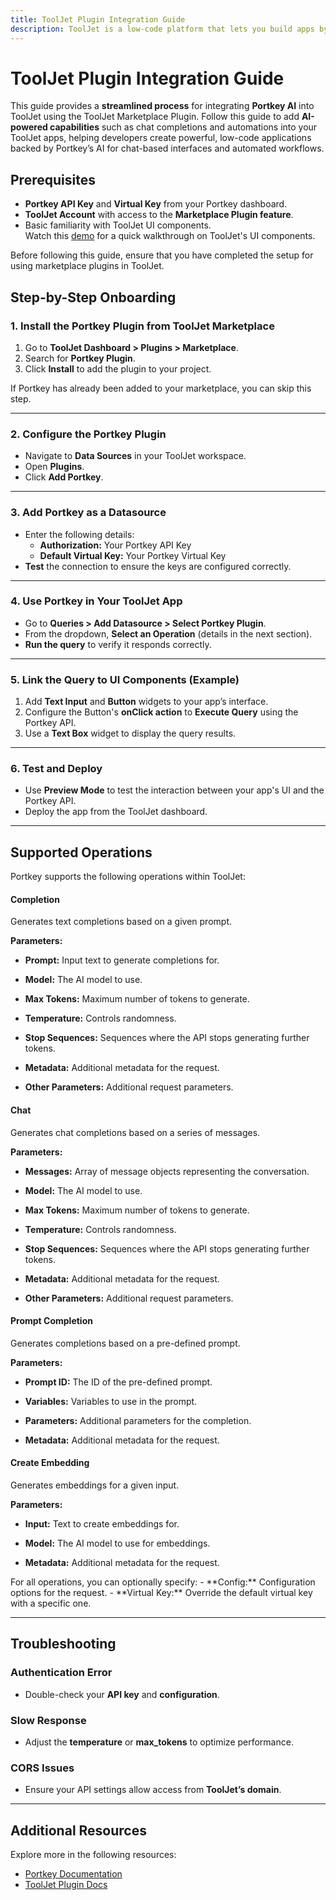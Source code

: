 ```yaml
---
title: ToolJet Plugin Integration Guide
description: ToolJet is a low-code platform that lets you build apps by connecting APIs and data sources, with Portkey integration adding AI features like chat interfaces and automation.
---
```



# ToolJet Plugin Integration Guide

This guide provides a **streamlined process** for integrating **Portkey AI** into ToolJet using the ToolJet Marketplace Plugin. Follow this guide to add **AI-powered capabilities** such as chat completions and automations into your ToolJet apps, helping developers create powerful, low-code applications backed by Portkey’s AI for chat-based interfaces and automated workflows.

## Prerequisites

- **Portkey API Key** and **Virtual Key** from your Portkey dashboard.
- **ToolJet Account** with access to the **Marketplace Plugin feature**.
- Basic familiarity with ToolJet UI components.  
  <Callout title="Watch Demo" icon="🎥">
    Watch this <a href="#">demo</a> for a quick walkthrough on ToolJet's UI components.
  </Callout>

<Alert title="Note" icon="💡" type="info">
Before following this guide, ensure that you have completed the setup for using marketplace plugins in ToolJet.
</Alert>

## Step-by-Step Onboarding

### 1. Install the Portkey Plugin from ToolJet Marketplace

1. Go to **ToolJet Dashboard > Plugins > Marketplace**.
2. Search for **Portkey Plugin**.
3. Click **Install** to add the plugin to your project.

<Alert title="Note" icon="💡" type="info">
If Portkey has already been added to your marketplace, you can skip this step.
</Alert>

---

### 2. Configure the Portkey Plugin

- Navigate to **Data Sources** in your ToolJet workspace.
- Open **Plugins**.
- Click **Add Portkey**.

---

### 3. Add Portkey as a Datasource

- Enter the following details:
  - **Authorization:** Your Portkey API Key
  - **Default Virtual Key:** Your Portkey Virtual Key
- **Test** the connection to ensure the keys are configured correctly.

---

### 4. Use Portkey in Your ToolJet App

- Go to **Queries > Add Datasource > Select Portkey Plugin**.
- From the dropdown, **Select an Operation** (details in the next section).
- **Run the query** to verify it responds correctly.

---

### 5. Link the Query to UI Components (Example)

1. Add **Text Input** and **Button** widgets to your app’s interface.
2. Configure the Button's **onClick action** to **Execute Query** using the Portkey API.
3. Use a **Text Box** widget to display the query results.

---

### 6. Test and Deploy

- Use **Preview Mode** to test the interaction between your app's UI and the Portkey API.
- Deploy the app from the ToolJet dashboard.

---

## Supported Operations

Portkey supports the following operations within ToolJet:

<Tabs>
  <TabItem value="completion" label="Completion">

#### Completion

Generates text completions based on a given prompt.

**Parameters:**
- **Prompt:** Input text to generate completions for.
- **Model:** The AI model to use.
- **Max Tokens:** Maximum number of tokens to generate.
- **Temperature:** Controls randomness.
- **Stop Sequences:** Sequences where the API stops generating further tokens.
- **Metadata:** Additional metadata for the request.
- **Other Parameters:** Additional request parameters.

  </TabItem>

  <TabItem value="chat" label="Chat">

#### Chat

Generates chat completions based on a series of messages.

**Parameters:**
- **Messages:** Array of message objects representing the conversation.
- **Model:** The AI model to use.
- **Max Tokens:** Maximum number of tokens to generate.
- **Temperature:** Controls randomness.
- **Stop Sequences:** Sequences where the API stops generating further tokens.
- **Metadata:** Additional metadata for the request.
- **Other Parameters:** Additional request parameters.

  </TabItem>

  <TabItem value="prompt-completion" label="Prompt Completion">

#### Prompt Completion

Generates completions based on a pre-defined prompt.

**Parameters:**
- **Prompt ID:** The ID of the pre-defined prompt.
- **Variables:** Variables to use in the prompt.
- **Parameters:** Additional parameters for the completion.
- **Metadata:** Additional metadata for the request.

  </TabItem>

  <TabItem value="create-embedding" label="Create Embedding">

#### Create Embedding

Generates embeddings for a given input.

**Parameters:**
- **Input:** Text to create embeddings for.
- **Model:** The AI model to use for embeddings.
- **Metadata:** Additional metadata for the request.

  </TabItem>
</Tabs>

<Alert title="Pro Tip" icon="💡" type="info">
For all operations, you can optionally specify:
- **Config:** Configuration options for the request.
- **Virtual Key:** Override the default virtual key with a specific one.
</Alert>

---

## Troubleshooting

### Authentication Error
- Double-check your **API key** and **configuration**.

### Slow Response
- Adjust the **temperature** or **max_tokens** to optimize performance.

### CORS Issues
- Ensure your API settings allow access from **ToolJet’s domain**.

---

## Additional Resources

Explore more in the following resources:
- [Portkey Documentation](#)
- [ToolJet Plugin Docs](#)

